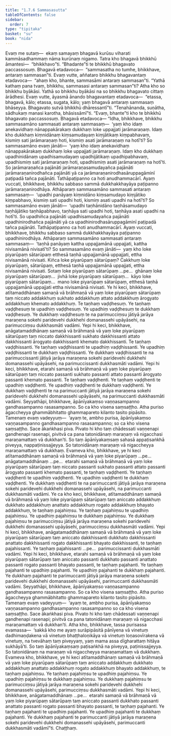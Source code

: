 ```yaml
---
title: "1.7.6 Sammasasutta"
tableOfContents: false
sidebar:
  order: 7
type: "tipitaka"
basket: "su"
book: "nida"
---
```



<DynamicBreadcrumb />

<Division number="66" book="nida">

<Paragraph number="475" book="nida">
Evaṃ me sutaṃ—  ekaṃ samayaṃ bhagavā kurūsu viharati kammāsadhammaṃ nāma kurūnaṃ nigamo. Tatra kho bhagavā bhikkhū āmantesi—  “bhikkhavo”ti. “Bhadante”ti te bhikkhū bhagavato paccassosuṃ. Bhagavā etadavoca—  “sammasatha no tumhe, bhikkhave, antaraṃ sammasan”ti. Evaṃ vutte, aññataro bhikkhu bhagavantaṃ etadavoca—  “ahaṃ kho, bhante, sammasāmi antaraṃ sammasan”ti. “Yathā kathaṃ pana tvaṃ, bhikkhu, sammasasi antaraṃ sammasan”ti? Atha kho so bhikkhu byākāsi. Yathā so bhikkhu byākāsi na so bhikkhu bhagavato cittaṃ ārādhesi.
</Paragraph>

<Paragraph number="476" book="nida">
Evaṃ vutte, āyasmā ānando bhagavantaṃ etadavoca—  “etassa, bhagavā, kālo; etassa, sugata, kālo; yaṃ bhagavā antaraṃ sammasaṃ bhāseyya. Bhagavato sutvā bhikkhū dhāressantī”ti. “Tenahānanda, suṇātha, sādhukaṃ manasi karotha, bhāsissāmī”ti. “Evaṃ, bhante”ti kho te bhikkhū bhagavato paccassosuṃ. Bhagavā etadavoca—
</Paragraph>

<Paragraph number="477" book="nida">
“Idha, bhikkhave, bhikkhu sammasamāno sammasati antaraṃ sammasaṃ—  ‘yaṃ kho idaṃ anekavidhaṃ nānappakārakaṃ dukkhaṃ loke uppajjati jarāmaraṇaṃ. Idaṃ kho dukkhaṃ kiṃnidānaṃ kiṃsamudayaṃ kiṃjātikaṃ kiṃpabhavaṃ, kismiṃ sati jarāmaraṇaṃ hoti, kismiṃ asati jarāmaraṇaṃ na hotī’ti? So sammasamāno evaṃ jānāti—  ‘yaṃ kho idaṃ anekavidhaṃ nānappakārakaṃ dukkhaṃ loke uppajjati jarāmaraṇaṃ. Idaṃ kho dukkhaṃ upadhinidānaṃ upadhisamudayaṃ upadhijātikaṃ upadhipabhavaṃ, upadhismiṃ sati jarāmaraṇaṃ hoti, upadhismiṃ asati jarāmaraṇaṃ na hotī’ti. So jarāmaraṇañca pajānāti jarāmaraṇasamudayañca pajānāti jarāmaraṇanirodhañca pajānāti yā ca jarāmaraṇanirodhasāruppagāminī paṭipadā tañca pajānāti. Tathāpaṭipanno ca hoti anudhammacārī. Ayaṃ vuccati, bhikkhave, bhikkhu sabbaso sammā dukkhakkhayāya paṭipanno jarāmaraṇanirodhāya.
</Paragraph>

<Paragraph number="478" book="nida">
Athāparaṃ sammasamāno sammasati antaraṃ sammasaṃ—  ‘upadhi panāyaṃ kiṃnidāno kiṃsamudayo kiṃjātiko kiṃpabhavo, kismiṃ sati upadhi hoti, kismiṃ asati upadhi na hotī’ti? So sammasamāno evaṃ jānāti—  ‘upadhi taṇhānidāno taṇhāsamudayo taṇhājātiko taṇhāpabhavo, taṇhāya sati upadhi hoti, taṇhāya asati upadhi na hotī’ti. So upadhiñca pajānāti upadhisamudayañca pajānāti upadhinirodhañca pajānāti yā ca upadhinirodhasāruppagāminī paṭipadā tañca pajānāti. Tathāpaṭipanno ca hoti anudhammacārī. Ayaṃ vuccati, bhikkhave, bhikkhu sabbaso sammā dukkhakkhayāya paṭipanno upadhinirodhāya.
</Paragraph>

<Paragraph number="479" book="nida">
Athāparaṃ sammasamāno sammasati antaraṃ sammasaṃ—  ‘taṇhā panāyaṃ kattha uppajjamānā uppajjati, kattha nivisamānā nivisatī’ti? So sammasamāno evaṃ jānāti—  yaṃ kho loke piyarūpaṃ sātarūpaṃ etthesā taṇhā uppajjamānā uppajjati, ettha nivisamānā nivisati. Kiñca loke piyarūpaṃ sātarūpaṃ? Cakkhuṃ loke piyarūpaṃ, sātarūpaṃ, etthesā taṇhā uppajjamānā uppajjati, ettha nivisamānā nivisati. Sotaṃ loke piyarūpaṃ sātarūpaṃ …pe…  ghānaṃ loke piyarūpaṃ sātarūpaṃ…  jivhā loke piyarūpaṃ sātarūpaṃ…  kāyo loke piyarūpaṃ sātarūpaṃ…  mano loke piyarūpaṃ sātarūpaṃ, etthesā taṇhā uppajjamānā uppajjati ettha nivisamānā nivisati.
</Paragraph>

<Paragraph number="480" book="nida">
Ye hi keci, bhikkhave, atītamaddhānaṃ samaṇā vā brāhmaṇā vā yaṃ loke piyarūpaṃ sātarūpaṃ taṃ niccato addakkhuṃ sukhato addakkhuṃ attato addakkhuṃ ārogyato addakkhuṃ khemato addakkhuṃ. Te taṇhaṃ vaḍḍhesuṃ. Ye taṇhaṃ vaḍḍhesuṃ te upadhiṃ vaḍḍhesuṃ. Ye upadhiṃ vaḍḍhesuṃ te dukkhaṃ vaḍḍhesuṃ. Ye dukkhaṃ vaḍḍhesuṃ te na parimucciṃsu jātiyā jarāya maraṇena sokehi paridevehi dukkhehi domanassehi upāyāsehi, na parimucciṃsu dukkhasmāti vadāmi.
</Paragraph>

<Paragraph number="481" book="nida">
Yepi hi keci, bhikkhave, anāgatamaddhānaṃ samaṇā vā brāhmaṇā vā yaṃ loke piyarūpaṃ sātarūpaṃ taṃ niccato dakkhissanti sukhato dakkhissanti attato dakkhissanti ārogyato dakkhissanti khemato dakkhissanti. Te taṇhaṃ vaḍḍhissanti. Ye taṇhaṃ vaḍḍhissanti te upadhiṃ vaḍḍhissanti. Ye upadhiṃ vaḍḍhissanti te dukkhaṃ vaḍḍhissanti. Ye dukkhaṃ vaḍḍhissanti te na parimuccissanti jātiyā jarāya maraṇena sokehi paridevehi dukkhehi domanassehi upāyāsehi, na parimuccissanti dukkhasmāti vadāmi.
</Paragraph>

<Paragraph number="482" book="nida">
Yepi hi keci, bhikkhave, etarahi samaṇā vā brāhmaṇā vā yaṃ loke piyarūpaṃ sātarūpaṃ taṃ niccato passanti sukhato passanti attato passanti ārogyato passanti khemato passanti. Te taṇhaṃ vaḍḍhenti. Ye taṇhaṃ vaḍḍhenti te upadhiṃ vaḍḍhenti. Ye upadhiṃ vaḍḍhenti te dukkhaṃ vaḍḍhenti. Ye dukkhaṃ vaḍḍhenti te na parimuccanti jātiyā jarāya maraṇena sokehi paridevehi dukkhehi domanassehi upāyāsehi, na parimuccanti dukkhasmāti vadāmi.
</Paragraph>

<Paragraph number="483" book="nida">
Seyyathāpi, bhikkhave, āpānīyakaṃso vaṇṇasampanno gandhasampanno rasasampanno. So ca kho visena saṃsaṭṭho. Atha puriso āgaccheyya ghammābhitatto ghammapareto kilanto tasito pipāsito. Tamenaṃ evaṃ vadeyyuṃ—  ‘ayaṃ te, ambho purisa, āpānīyakaṃso vaṇṇasampanno gandhasampanno rasasampanno; so ca kho visena saṃsaṭṭho. Sace ākaṅkhasi piva. Pivato hi kho taṃ chādessati vaṇṇenapi gandhenapi rasenapi, pivitvā ca pana tatonidānaṃ maraṇaṃ vā nigacchasi maraṇamattaṃ vā dukkhan’ti. So taṃ āpānīyakaṃsaṃ sahasā appaṭisaṅkhā piveyya, nappaṭinissajjeyya. So tatonidānaṃ maraṇaṃ vā nigaccheyya maraṇamattaṃ vā dukkhaṃ. Evameva kho, bhikkhave, ye hi keci atītamaddhānaṃ samaṇā vā brāhmaṇā vā yaṃ loke piyarūpaṃ …pe…  anāgatamaddhānaṃ …pe…  etarahi samaṇā vā brāhmaṇā vā yaṃ loke piyarūpaṃ sātarūpaṃ taṃ niccato passanti sukhato passanti attato passanti ārogyato passanti khemato passanti, te taṇhaṃ vaḍḍhenti. Ye taṇhaṃ vaḍḍhenti te upadhiṃ vaḍḍhenti. Ye upadhiṃ vaḍḍhenti te dukkhaṃ vaḍḍhenti. Ye dukkhaṃ vaḍḍhenti te na parimuccanti jātiyā jarāya maraṇena sokehi paridevehi dukkhehi domanassehi upāyāsehi, na parimuccanti dukkhasmāti vadāmi.
</Paragraph>

<Paragraph number="484" book="nida">
Ye ca kho keci, bhikkhave, atītamaddhānaṃ samaṇā vā brāhmaṇā vā yaṃ loke piyarūpaṃ sātarūpaṃ taṃ aniccato addakkhuṃ dukkhato addakkhuṃ anattato addakkhuṃ rogato addakkhuṃ bhayato addakkhuṃ, te taṇhaṃ pajahiṃsu. Ye taṇhaṃ pajahiṃsu te upadhiṃ pajahiṃsu. Ye upadhiṃ pajahiṃsu te dukkhaṃ pajahiṃsu. Ye dukkhaṃ pajahiṃsu te parimucciṃsu jātiyā jarāya maraṇena sokehi paridevehi dukkhehi domanassehi upāyāsehi, parimucciṃsu dukkhasmāti vadāmi.
</Paragraph>

<Paragraph number="485" book="nida">
Yepi hi keci, bhikkhave, anāgatamaddhānaṃ samaṇā vā brāhmaṇā vā yaṃ loke piyarūpaṃ sātarūpaṃ taṃ aniccato dakkhissanti dukkhato dakkhissanti anattato dakkhissanti rogato dakkhissanti bhayato dakkhissanti, te taṇhaṃ pajahissanti. Ye taṇhaṃ pajahissanti …pe…  parimuccissanti dukkhasmāti vadāmi.
</Paragraph>

<Paragraph number="486" book="nida">
Yepi hi keci, bhikkhave, etarahi samaṇā vā brāhmaṇā vā yaṃ loke piyarūpaṃ sātarūpaṃ taṃ aniccato passanti dukkhato passanti anattato passanti rogato passanti bhayato passanti, te taṇhaṃ pajahanti. Ye taṇhaṃ pajahanti te upadhiṃ pajahanti. Ye upadhiṃ pajahanti te dukkhaṃ pajahanti. Ye dukkhaṃ pajahanti te parimuccanti jātiyā jarāya maraṇena sokehi paridevehi dukkhehi domanassehi upāyāsehi, parimuccanti dukkhasmāti vadāmi.
</Paragraph>

<Paragraph number="487" book="nida">
Seyyathāpi, bhikkhave, āpānīyakaṃso vaṇṇasampanno gandhasampanno rasasampanno. So ca kho visena saṃsaṭṭho. Atha puriso āgaccheyya ghammābhitatto ghammapareto kilanto tasito pipāsito. Tamenaṃ evaṃ vadeyyuṃ—  ‘ayaṃ te, ambho purisa, āpānīyakaṃso vaṇṇasampanno gandhasampanno rasasampanno so ca kho visena saṃsaṭṭho. Sace ākaṅkhasi piva. Pivato hi kho taṃ chādessati vaṇṇenapi gandhenapi rasenapi; pivitvā ca pana tatonidānaṃ maraṇaṃ vā nigacchasi maraṇamattaṃ vā dukkhan’ti. Atha kho, bhikkhave, tassa purisassa evamassa—  ‘sakkā kho me ayaṃ surāpipāsitā pānīyena vā vinetuṃ dadhimaṇḍakena vā vinetuṃ bhaṭṭhaloṇikāya vā vinetuṃ loṇasovīrakena vā vinetuṃ, na tvevāhaṃ taṃ piveyyaṃ, yaṃ mama assa dīgharattaṃ hitāya sukhāyā’ti. So taṃ āpānīyakaṃsaṃ paṭisaṅkhā na piveyya, paṭinissajjeyya. So tatonidānaṃ na maraṇaṃ vā nigaccheyya maraṇamattaṃ vā dukkhaṃ. Evameva kho, bhikkhave, ye hi keci atītamaddhānaṃ samaṇā vā brāhmaṇā vā yaṃ loke piyarūpaṃ sātarūpaṃ taṃ aniccato addakkhuṃ dukkhato addakkhuṃ anattato addakkhuṃ rogato addakkhuṃ bhayato addakkhuṃ, te taṇhaṃ pajahiṃsu. Ye taṇhaṃ pajahiṃsu te upadhiṃ pajahiṃsu. Ye upadhiṃ pajahiṃsu te dukkhaṃ pajahiṃsu. Ye dukkhaṃ pajahiṃsu te parimucciṃsu jātiyā jarāya maraṇena sokehi paridevehi dukkhehi domanassehi upāyāsehi, parimucciṃsu dukkhasmāti vadāmi.
</Paragraph>

<Paragraph number="488" book="nida">
Yepi hi keci, bhikkhave, anāgatamaddhānaṃ …pe…  etarahi samaṇā vā brāhmaṇā vā yaṃ loke piyarūpaṃ sātarūpaṃ taṃ aniccato passanti dukkhato passanti anattato passanti rogato passanti bhayato passanti, te taṇhaṃ pajahanti. Ye taṇhaṃ pajahanti te upadhiṃ pajahanti. Ye upadhiṃ pajahanti te dukkhaṃ pajahanti. Ye dukkhaṃ pajahanti te parimuccanti jātiyā jarāya maraṇena sokehi paridevehi dukkhehi domanassehi upāyāsehi, parimuccanti dukkhasmāti vadāmī”ti.

</Paragraph>
</Division>

<Paragraph number="489" type="center" book="nida">
Chaṭṭhaṃ.
</Paragraph>